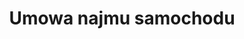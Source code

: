 ---
slug: umowa-najmu-samochodu
title: Umowa najmu samochodu
categories: [motoryzacja]
priceId: price_1NlA2GDqWXJnMCTY2NTkczbC
---